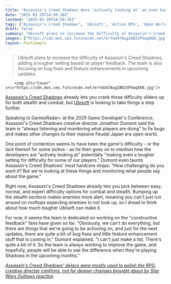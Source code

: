 ```yaml
---
title: "Assassin's Creed Shadows devs 'actively looking at' an even harder difficulty mode for the RPG: 'How challenging do you want it?'"
date: "2025-03-29T14:58:36Z"
lastmod: "2025-03-29T14:58:36Z"
tags: ["Assassin's Creed Shadows", 'Ubisoft', 'Action RPG', 'Open World', 'Stealth']
draft: false
summary: "Ubisoft plans to increase the difficulty of Assassin's Creed Shadows, adding a tougher setting based on player feedback.  The team is also focusing on bug fixes and feature enhancements in upcoming updates."
images: ["https://cdn.mos.cms.futurecdn.net/erYoU47Aug2AR2SPVwqXEN.jpg"]
layout: PostSimple
---
```

> Ubisoft plans to increase the difficulty of Assassin's Creed Shadows, adding a tougher setting based on player feedback.  The team is also focusing on bug fixes and feature enhancements in upcoming updates.


        <img alt="Cover" src="https://cdn.mos.cms.futurecdn.net/erYoU47Aug2AR2SPVwqXEN.jpg"/>
        
[Assassin's Creed Shadows](https://www.gamesradar.com/assassins-creed-shadows-guide/) already lets you crank those difficulty sliders up for both stealth and combat, but [Ubisoft](https://www.gamesradar.com/tag/ubisoft/) is looking to take things a step further.

Speaking to GamesRadar+ at the 2025 Game Developer's Conference, Assassin's Creed Shadows creative director Jonathon Dumont said the team is "always listening and monitoring what players are doing" to fix bugs and makes other changes to their massive Feudal Japan era open world.

One point of contention seems to have been the game's difficulty - or the lack thereof for some sickos - as he then goes on to mention how the developers are "actively looking at" potentially "making even a tougher setting for difficulty for some of our players." Dumont even taunts Assassin's Creed Shadows' most hardcore ninjas: "How challenging do you want it? But we're looking at these things and monitoring what people say about the game."

Right now, Assassin's Creed Shadows already lets you pick between easy, normal, and expert difficulty options for combat and stealth. Bumping up the stealth sections makes enemies more alert, meaning you can't just run around on rooftops expecting enemies to not look up, so I dread to think about how much tougher Ubisoft can make it.

For now, it seems the team is dedicated on working on the "constructive feedback" fans have given so far. "Obviously, we can't do everything, but there are things that we're going to be actioning on, and just for the next updates, there are quite a bit of bug fixes and little feature enhancement stuff that is coming in," Dumont explained. "I can't just make a list. There's quite a bit of it. So the team is always working to improve the game, and hopefully, people will be able to see the difference when they're playing Shadows in the upcoming months."

[<em>Assassin's Creed Shadows' delays were mostly used to polish the RPG, creative director confirms, not for deeper changes brought about by Star Wars Outlaws reaction</em>](https://www.gamesradar.com/games/assassin-s-creed/assassins-creed-shadows-delays-were-mostly-used-to-polish-the-rpg-creative-director-confirms-not-for-deeper-changes-brought-about-by-star-wars-outlaws-reaction/)
        